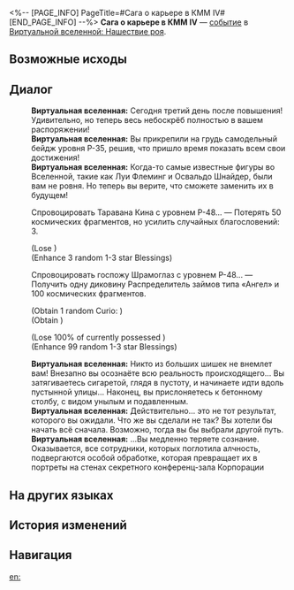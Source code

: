 <%-- [PAGE_INFO]
PageTitle=#Сага о карьере в КММ IV#
[END_PAGE_INFO] --%>
{{Дополнить}}
{{ВВ Событие Инфобокс
|id                 = 14201-3
|Название           = 
|Изображение        = Событие ВВ КММ.png
|Испытание_в_вв     = 
|Испытание_в_рое    = Неизвестно
|Испытание_в_зиш    = 
|Испытание_в_рв     = 
|Испытание_в_облнеп = 
|Требования         = 
|Пред               = 
|След               = 
|Упоминания         = 
|Порядок            = 030
|Порядок_рв         = 
}}
'''Сага о карьере в КММ IV''' — [[Виртуальная вселенная/События|событие]] в [[Виртуальная вселенная: Нашествие роя|Виртуальной вселенной: Нашествие роя]].

==Возможные исходы==
{{Возможные исходы
|Выбор_1 = Всматриваться в зияющую пустоту вокруг
|Результат_1 = Вы получили неограниченную власть! Но в ваших руках до сих пор пусто. Потерять все космические фрагменты, но усилить все благословения.
|Путь_1   = Небытие

|Выбор_2 = Спровоцировать Таравана Кина с уровнем Р-48...
|Результат_2 = Потерять 50 космических фрагментов, но усилить случайных благословений: 3.

|Выбор_3 = Спровоцировать госпожу Шрамоглаз с уровнем Р-48...
|Результат_3 = Получить одну диковину Распределитель займов типа «Ангел» и 100 космических фрагментов.
}}

==Диалог==
{{Диалог Начало}}
:'''Виртуальная вселенная:''' Сегодня третий день после повышения! Удивительно, но теперь весь небоскрёб полностью в вашем распоряжении!
:'''Виртуальная вселенная:''' Вы прикрепили на грудь самодельный бейдж уровня P-35, решив, что пришло время показать всем свои достижения!
:'''Виртуальная вселенная:''' Когда-то самые известные фигуры во Вселенной, такие как Луи Флеминг и Освальдо Шнайдер, были вам не ровня. Но теперь вы верите, что сможете заменить их в будущем!
:{{Диалог|Звезда}} Спровоцировать Таравана Кина с уровнем Р-48... &mdash; Потерять 50 космических фрагментов, но усилить случайных благословений: 3.
:;(Lose {{Предмет|Космические фрагменты|20|x=50}})
:;(Enhance 3 random 1-3 star Blessings)
:{{Диалог|Звезда}} Спровоцировать госпожу Шрамоглаз с уровнем Р-48... &mdash; Получить одну диковину Распределитель займов типа «Ангел» и 100 космических фрагментов.
:;(Obtain 1 random Curio&colon; {{Item|Angel-type I.O.U. Dispenser|20|type=Curio}})
:;(Obtain {{Предмет|Космические фрагменты|20|x=100}})
:{{SU Special Dialogue|Небытие|Всматриваться в зияющую пустоту вокруг|Вы получили неограниченную власть! Но в ваших руках до сих пор пусто. Потерять все космические фрагменты, но усилить все благословения.}}
:;(Lose 100% of currently possessed {{Предмет|Космические фрагменты|20}})
:;(Enhance 99 random 1-3 star Blessings)
:'''Виртуальная вселенная:''' Никто из больших шишек не внемлет вам! Внезапно вы осознаёте всю реальность происходящего... Вы затягиваетесь сигаретой, глядя в пустоту, и начинаете идти вдоль пустынной улицы... Наконец, вы прислоняетесь к бетонному столбу, с видом унылым и подавленным.
:'''Виртуальная вселенная:''' Действительно... это не тот результат, которого вы ожидали. Что же вы сделали не так? Вы хотели бы начать всё сначала. Возможно, тогда вы бы выбрали другой путь.
:'''Виртуальная вселенная:''' ...Вы медленно теряете сознание. Оказывается, все сотрудники, которых поглотила алчность, подвергаются особой обработке, которая превращает их в портреты на стенах секретного конференц-зала Корпорации
{{Диалог Конец}}

==На других языках==
{{На других языках
|en   = The IPC Promotion Saga (IV)
|zhs  = 星际和平公司「升职记」（其四）
|zht  = 星際和平公司「升職記」（其四）
|ja   = スターピースカンパニー「{{Rubi|昇進記|しょうしんき}}」（4）
|ko   = 스타피스 컴퍼니 「승진기」 (4)
|es   = La saga del ascenso de la Corporación IV
|fr   = Saga de la CPI (IV)
|ru   = Сага о карьере в КММ IV
|th   = "บันทึกการเลื่อนตำแหน่ง" องค์กรสันติภาพแห่งดวงดาว (4)
|vi   = Công Ty Hành Tinh Hòa Bình "Nhật Ký Thăng Chức" 4
|de   = Die IFK-Beförderungsgeschichte (Teil 4)
|id   = Kisah Promosi IPC (4)
|pt   = A Saga de Promoção da CPI (IV)
}}

==История изменений==
{{История изменений|3.5}}

==Навигация==
{{События ВВ Навбокс}}

[[en:]]